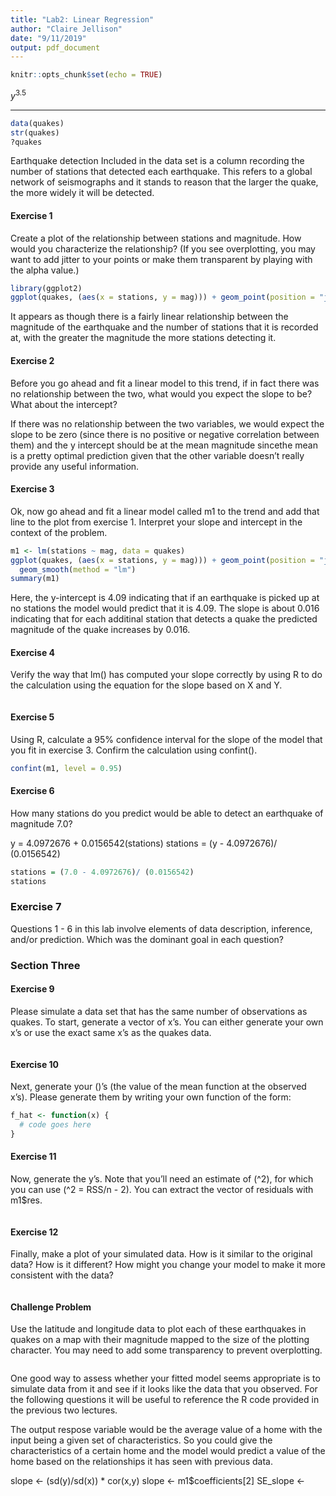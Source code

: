 ```yaml
---
title: "Lab2: Linear Regression"
author: "Claire Jellison"
date: "9/11/2019"
output: pdf_document
---
```


```r
knitr::opts_chunk$set(echo = TRUE)
```
$y^{3.5}$

* * *

```r
data(quakes)
str(quakes)
?quakes
```
Earthquake detection
Included in the data set is a column recording the number of stations that detected each earthquake. This refers to a global network of seismographs and it stands to reason that the larger the quake, the more widely it will be detected.

#### Exercise 1
Create a plot of the relationship between stations and magnitude. How would you characterize the relationship? (If you see overplotting, you may want to add jitter to your points or make them transparent by playing with the alpha value.)

```r
library(ggplot2)
ggplot(quakes, (aes(x = stations, y = mag))) + geom_point(position = "jitter")

```

It appears as though there is a fairly linear relationship between the magnitude of the earthquake and the number of stations that it is recorded at, with the greater the magnitude the more stations detecting it. 

#### Exercise 2
Before you go ahead and fit a linear model to this trend, if in fact there was no relationship between the two, what would you expect the slope to be? What about the intercept?

If there was no relationship between the two variables, we would expect the slope to be zero (since there is no positive or negative correlation between them) and the y intercept should be at the mean magnitude sincethe mean is a pretty optimal prediction given that the other variable doesn't really provide any useful information. 

#### Exercise 3
Ok, now go ahead and fit a linear model called m1 to the trend and add that line to the plot from exercise 1. Interpret your slope and intercept in the context of the problem.

```r
m1 <- lm(stations ~ mag, data = quakes) 
ggplot(quakes, (aes(x = stations, y = mag))) + geom_point(position = "jitter") +
  geom_smooth(method = "lm")
summary(m1)
```
Here, the y-intercept is 4.09 indicating that if an earthquake is picked up at no stations the model would predict that it is 4.09. The slope is about 0.016 indicating that for each additinal station that detects a quake the predicted magnitude of the quake increases by 0.016. 

#### Exercise 4
Verify the way that lm() has computed your slope correctly by using R to do the calculation using the equation for the slope based on X and Y.
```r

```

#### Exercise 5
Using R, calculate a 95% confidence interval for the slope of the model that you fit in exercise 3. Confirm the calculation using confint().
```r
confint(m1, level = 0.95)
```

#### Exercise 6
How many stations do you predict would be able to detect an earthquake of magnitude 7.0?

y = 4.0972676 + 0.0156542(stations)
stations = (y - 4.0972676)/ (0.0156542)

```r

stations = (7.0 - 4.0972676)/ (0.0156542)
stations

```
### Exercise 7 

Questions 1 - 6 in this lab involve elements of data description, inference, and/or prediction. Which was the dominant goal in each question?






### Section Three ############################# 

#### Exercise 9 
Please simulate a data set that has the same number of observations as quakes. To start, generate a vector of x’s. You can either generate your own x’s or use the exact same x’s as the quakes data.
```r

```

#### Exercise 10 
Next, generate your (\hat{y})’s (the value of the mean function at the observed x’s). Please generate them by writing your own function of the form:
```r
f_hat <- function(x) {
  # code goes here
}
```
 
#### Exercise 11 
Now, generate the y’s. Note that you’ll need an estimate of (\sigma^2), for which you can use (\hat{\sigma}^2 = RSS/n - 2). You can extract the vector of residuals with m1$res.
```r

```

#### Exercise 12 
Finally, make a plot of your simulated data. How is it similar to the original data? How is it different? How might you change your model to make it more consistent with the data?
```r

```


#### Challenge Problem 
Use the latitude and longitude data to plot each of these earthquakes in quakes on a map with their magnitude mapped to the size of the plotting character. You may need to add some transparency to prevent overplotting.

```r

```


One good way to assess whether your fitted model seems appropriate is to simulate data from it and see if it looks like the data that you observed. For the following questions it will be useful to reference the R code provided in the previous two lectures.


The output respose variable would be the average value of a home with the input being a given set of characteristics. So you could give the characteristics of a certain home and the model would predict a value of the home based on the relationships it has seen with previous data. 



slope <- (sd(y)/sd(x)) * cor(x,y)
slope <- m1$coefficients[2]
SE_slope <- 



